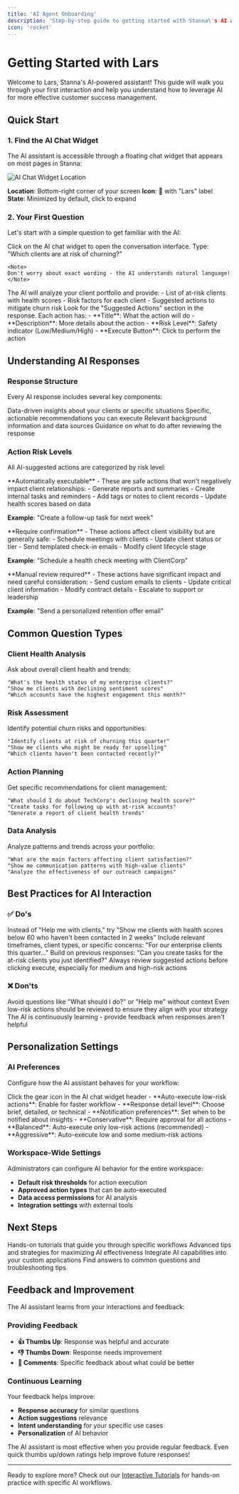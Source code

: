 ```yaml
---
title: 'AI Agent Onboarding'
description: 'Step-by-step guide to getting started with Stanna\'s AI assistant'
icon: 'rocket'
---
```


# Getting Started with Lars

Welcome to Lars, Stanna's AI-powered assistant! This guide will walk you through your first interaction and help you understand how to leverage AI for more effective customer success management.

## Quick Start

### 1. Find the AI Chat Widget

The AI assistant is accessible through a floating chat widget that appears on most pages in Stanna:

<Frame>
  <img src="/images/ai-tools/chat-widget-location.png" alt="AI Chat Widget Location" />
</Frame>

**Location**: Bottom-right corner of your screen
**Icon**: 🤖 with "Lars" label
**State**: Minimized by default, click to expand

### 2. Your First Question

Let's start with a simple question to get familiar with the AI:

<Steps>
  <Step title="Open the Chat">
    Click on the AI chat widget to open the conversation interface.
  </Step>

  <Step title="Ask About Your Clients">
    Type: "Which clients are at risk of churning?"

    <Note>
    Don't worry about exact wording - the AI understands natural language!
    </Note>
  </Step>

  <Step title="Review the Response">
    The AI will analyze your client portfolio and provide:
    - List of at-risk clients with health scores
    - Risk factors for each client
    - Suggested actions to mitigate churn risk
  </Step>

  <Step title="Explore Suggested Actions">
    Look for the "Suggested Actions" section in the response. Each action has:
    - **Title**: What the action will do
    - **Description**: More details about the action
    - **Risk Level**: Safety indicator (Low/Medium/High)
    - **Execute Button**: Click to perform the action
  </Step>
</Steps>

## Understanding AI Responses

### Response Structure

Every AI response includes several key components:

<CardGroup cols={2}>
  <Card title="Analysis" icon="chart-line">
    Data-driven insights about your clients or specific situations
  </Card>
  <Card title="Suggested Actions" icon="bolt">
    Specific, actionable recommendations you can execute
  </Card>
  <Card title="Context" icon="info-circle">
    Relevant background information and data sources
  </Card>
  <Card title="Next Steps" icon="arrow-right">
    Guidance on what to do after reviewing the response
  </Card>
</CardGroup>

### Action Risk Levels

All AI-suggested actions are categorized by risk level:

<Accordion title="🟢 Low Risk Actions">
  **Automatically executable** - These are safe actions that won't negatively impact client relationships:
  - Generate reports and summaries
  - Create internal tasks and reminders
  - Add tags or notes to client records
  - Update health scores based on data

  **Example**: "Create a follow-up task for next week"
</Accordion>

<Accordion title="🟡 Medium Risk Actions">
  **Require confirmation** - These actions affect client visibility but are generally safe:
  - Schedule meetings with clients
  - Update client status or tier
  - Send templated check-in emails
  - Modify client lifecycle stage

  **Example**: "Schedule a health check meeting with ClientCorp"
</Accordion>

<Accordion title="🔴 High Risk Actions">
  **Manual review required** - These actions have significant impact and need careful consideration:
  - Send custom emails to clients
  - Update critical client information
  - Modify contract details
  - Escalate to support or leadership

  **Example**: "Send a personalized retention offer email"
</Accordion>

## Common Question Types

### Client Health Analysis

Ask about overall client health and trends:

```
"What's the health status of my enterprise clients?"
"Show me clients with declining sentiment scores"
"Which accounts have the highest engagement this month?"
```

### Risk Assessment

Identify potential churn risks and opportunities:

```
"Identify clients at risk of churning this quarter"
"Show me clients who might be ready for upselling"
"Which clients haven't been contacted recently?"
```

### Action Planning

Get specific recommendations for client management:

```
"What should I do about TechCorp's declining health score?"
"Create tasks for following up with at-risk accounts"
"Generate a report of client health trends"
```

### Data Analysis

Analyze patterns and trends across your portfolio:

```
"What are the main factors affecting client satisfaction?"
"Show me communication patterns with high-value clients"
"Analyze the effectiveness of our outreach campaigns"
```

## Best Practices for AI Interaction

### ✅ Do's

<AccordionGroup>
  <Accordion title="Be Specific">
    Instead of "Help me with clients," try "Show me clients with health scores below 60 who haven't been contacted in 2 weeks"
  </Accordion>

  <Accordion title="Provide Context">
    Include relevant timeframes, client types, or specific concerns: "For our enterprise clients this quarter..."
  </Accordion>

  <Accordion title="Ask Follow-up Questions">
    Build on previous responses: "Can you create tasks for the at-risk clients you just identified?"
  </Accordion>

  <Accordion title="Review Before Executing">
    Always review suggested actions before clicking execute, especially for medium and high-risk actions
  </Accordion>
</AccordionGroup>

### ❌ Don'ts

<AccordionGroup>
  <Accordion title="Don't Be Too Vague">
    Avoid questions like "What should I do?" or "Help me" without context
  </Accordion>

  <Accordion title="Don't Skip Action Review">
    Even low-risk actions should be reviewed to ensure they align with your strategy
  </Accordion>

  <Accordion title="Don't Expect Perfection">
    The AI is continuously learning - provide feedback when responses aren't helpful
  </Accordion>
</AccordionGroup>

## Personalization Settings

### AI Preferences

Configure how the AI assistant behaves for your workflow:

<Steps>
  <Step title="Open Settings">
    Click the gear icon in the AI chat widget header
  </Step>

  <Step title="Adjust Behavior">
    - **Auto-execute low-risk actions**: Enable for faster workflow
    - **Response detail level**: Choose brief, detailed, or technical
    - **Notification preferences**: Set when to be notified about insights
  </Step>

  <Step title="Risk Tolerance">
    - **Conservative**: Require approval for all actions
    - **Balanced**: Auto-execute only low-risk actions (recommended)
    - **Aggressive**: Auto-execute low and some medium-risk actions
  </Step>
</Steps>

### Workspace-Wide Settings

Administrators can configure AI behavior for the entire workspace:

- **Default risk thresholds** for action execution
- **Approved action types** that can be auto-executed
- **Data access permissions** for AI analysis
- **Integration settings** with external tools

## Next Steps

<CardGroup cols={2}>
  <Card title="Try Interactive Tutorials" icon="graduation-cap" href="/ai-tools/ai-agent-tutorials">
    Hands-on tutorials that guide you through specific workflows
  </Card>
  <Card title="Learn Best Practices" icon="star" href="/ai-tools/ai-agent-best-practices">
    Advanced tips and strategies for maximizing AI effectiveness
  </Card>
  <Card title="API Integration" icon="code" href="/ai-tools/ai-agent-api">
    Integrate AI capabilities into your custom applications
  </Card>
  <Card title="Get Support" icon="life-ring" href="/support/faq/general">
    Find answers to common questions and troubleshooting tips
  </Card>
</CardGroup>

## Feedback and Improvement

The AI assistant learns from your interactions and feedback:

### Providing Feedback

- **👍 Thumbs Up**: Response was helpful and accurate
- **👎 Thumbs Down**: Response needs improvement
- **📝 Comments**: Specific feedback about what could be better

### Continuous Learning

Your feedback helps improve:
- **Response accuracy** for similar questions
- **Action suggestions** relevance
- **Intent understanding** for your specific use cases
- **Personalization** of AI behavior

<Tip>
The AI assistant is most effective when you provide regular feedback. Even quick thumbs up/down ratings help improve future responses!
</Tip>

---

Ready to explore more? Check out our [Interactive Tutorials](/ai-tools/ai-agent-tutorials) for hands-on practice with specific AI workflows.